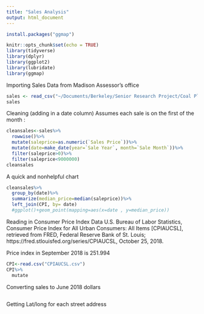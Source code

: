 ```yaml
---
title: "Sales Analysis"
output: html_document
---
```

```r
install.packages("ggmap")
```

```r
knitr::opts_chunk$set(echo = TRUE)
library(tidyverse)
library(dplyr)
library(ggplot2)
library(lubridate)
library(ggmap)
```

Importing Sales Data from Madison Assessor's office
```r
sales <- read_csv("~/Documents/Berkeley/Senior Research Project/Coal Plants/SalesFrom2001.csv")
sales
```

Cleaning (adding in a date column)
Assumes each sale is on the first of the month :

```r
cleansales<-sales%>%
  rowwise()%>%
  mutate(saleprice=as.numeric(`Sales Price`))%>%
  mutate(date=make_date(year=`Sale Year`, month=`Sale Month`))%>%
  filter(saleprice>0)%>%
  filter(saleprice<9000000)
cleansales
```

A quick and nonhelpful chart
```r
cleansales%>%
  group_by(date)%>%
  summarize(median_price=median(saleprice))%>%
  left_join(CPI, by= date)
  #ggplot()+geom_point(mapping=aes(x=date , y=median_price))
```

Reading in Consumer Price Index Data
U.S. Bureau of Labor Statistics, Consumer Price Index for All Urban Consumers: All Items [CPIAUCSL], retrieved from FRED, Federal Reserve Bank of St. Louis; https://fred.stlouisfed.org/series/CPIAUCSL, October 25, 2018.

Price index in September 2018 is 251.994
```r
CPI<-read.csv("CPIAUCSL.csv")
CPI%>%
  mutate
```

Converting sales to June 2018 dollars
```r

```

Getting Lat/long for each street address
```r

```


